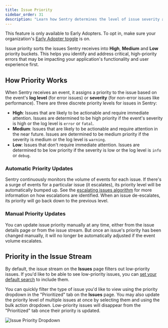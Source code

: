 ```yaml
---
title: Issue Priority
sidebar_order: 31
description: "Learn how Sentry determines the level of issue severity and prioritizes issue importance accordingly."
---
```


<Note>

This feature is only available to Early Adopters. To opt in, make sure your organization's [Early Adopter toggle](https://sentry.io/orgredirect/organizations/:orgslug/settings/organization/) is on.

</Note>

Issue priority sorts the issues Sentry receives into **High**, **Medium** and **Low** priority buckets. This helps you identify and address critical, high-priority errors that may be impacting your application's functionality and user experience first. 

## How Priority Works

When Sentry receives an event, it assigns a priority to the issue based on the event's **log level** (for error issues) or **severity** (for non-error issues like performance). There are three discrete priority levels for issues in Sentry:

- **High**: Issues that are likely to be actionable and require immediate attention. Issues are determined to be high priority if the event's severity is high or the log level is `error` or `fatal`.
- **Medium**: Issues that are likely to be actionable and require attention in the near future. Issues are determined to be medium priority if the severity is medium or the log level is `warning`.
- **Low**: Issues that don't require immediate attention. Issues are determined to be low priority if the severity is low or the log level is `info` or `debug`.

### Automatic Priority Updates

Sentry continuously monitors the volume of events for each issue. If there's a surge of events for a particular issue (it escalates), its priority level will be automatically bumped up. See the [escalating issues algorithm](/product/issues/states-triage/escalating-issues/) for more information on how escalations are identified. When an issue de-escalates, its priority will go back down to the previous level.

### Manual Priority Updates

You can update issue priority manually at any time, either from the issue details page or from the issue stream. But once an issue's priority has been changed manually, it will no longer be automatically adjusted if the event volume escalates.

## Priority in the Issue Stream

By default, the issue stream on the **Issues** page filters out low-priority issues. If you'd like to be able to see low-priority issues, you can [set your default search](/product/reference/search/saved-searches/#set-a-default-search) to include them.

You can quickly filter the type of issue you'd like to view using the priority dropdown in the "Prioritized" tab on the **Issues** page. You may also update the priority level of multiple issues at once by selecting them and using the bulk action dropdown. Low-priority issues will disappear from the "Prioritized" tab once their priority is updated.

![Issue Priority Dropdown](/product/issues/issue-priority/issue-priority-dropdown.png)
